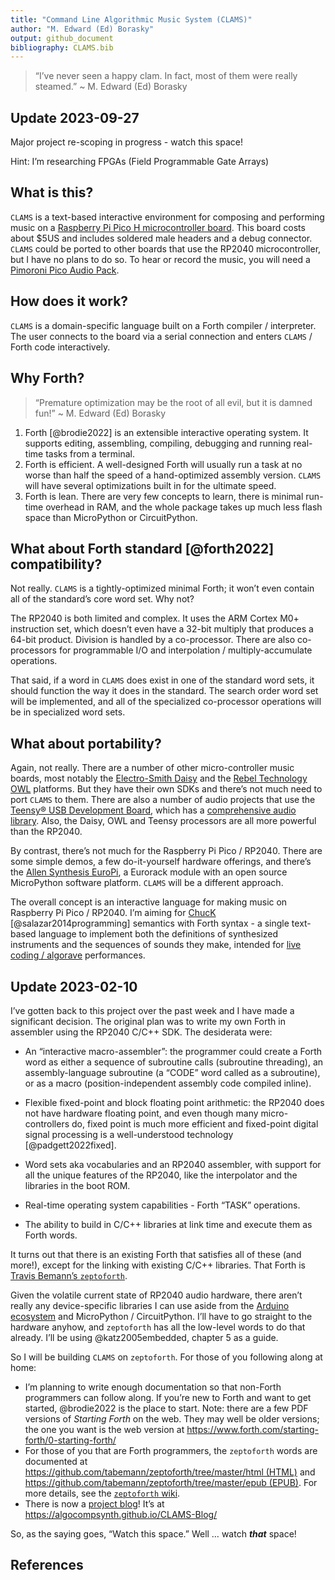 ---
title: "Command Line Algorithmic Music System (CLAMS)"
author: "M. Edward (Ed) Borasky"
output: github_document
bibliography: CLAMS.bib
---

> "I've never seen a happy clam. In fact, most of them were really steamed." \~ M. Edward (Ed) Borasky

## Update 2023-09-27

Major project re-scoping in progress - watch this space!

Hint: I'm researching FPGAs (Field Programmable Gate Arrays)

## What is this?

`CLAMS` is a text-based interactive environment for composing and performing music on a [Raspberry Pi Pico H microcontroller board](https://www.raspberrypi.com/documentation/microcontrollers/raspberry-pi-pico.html#raspberry-pi-pico-and-pico-h "Raspberry Pi Pico Website"). This board costs about \$5US and includes soldered male headers and a debug connector. `CLAMS` could be ported to other boards that use the RP2040 microcontroller, but I have no plans to do so. To hear or record the music, you will need a [Pimoroni Pico Audio Pack](https://shop.pimoroni.com/products/pico-audio-pack?variant=32369490853971).

## How does it work?

`CLAMS` is a domain-specific language built on a Forth compiler / interpreter. The user connects to the board via a serial connection and enters `CLAMS` / Forth code interactively.

## Why Forth?

> "Premature optimization may be the root of all evil, but it is damned fun!" \~ M. Edward (Ed) Borasky

1.  Forth [@brodie2022] is an extensible interactive operating system. It supports editing, assembling, compiling, debugging and running real-time tasks from a terminal.
2.  Forth is efficient. A well-designed Forth will usually run a task at no worse than half the speed of a hand-optimized assembly version. `CLAMS` will have several optimizations built in for the ultimate speed.
3.  Forth is lean. There are very few concepts to learn, there is minimal run-time overhead in RAM, and the whole package takes up much less flash space than MicroPython or CircuitPython.

## What about Forth standard [@forth2022] compatibility?

Not really. `CLAMS` is a tightly-optimized minimal Forth; it won't even contain all of the standard's core word set. Why not?

The RP2040 is both limited and complex. It uses the ARM Cortex M0+ instruction set, which doesn't even have a 32-bit multiply that produces a 64-bit product. Division is handled by a co-processor. There are also co-processors for programmable I/O and interpolation / multiply-accumulate operations.

That said, if a word in `CLAMS` does exist in one of the standard word sets, it should function the way it does in the standard. The search order word set will be implemented, and all of the specialized co-processor operations will be in specialized word sets.

## What about portability?

Again, not really. There are a number of other micro-controller music boards, most notably the [Electro-Smith Daisy](https://www.electro-smith.com/daisy "Electro-Smith Daisy") and the [Rebel Technology OWL](https://github.com/RebelTechnology/OpenWare "Rebel Technology on GitHub") platforms. But they have their own SDKs and there's not much need to port `CLAMS` to them. There are also a number of audio projects that use the [Teensy® USB Development Board](https://www.pjrc.com/teensy/ "Teensy Home Page"), which has a [comprehensive audio library](https://www.pjrc.com/teensy/td_libs_Audio.html "Teensy Audio Library"). Also, the Daisy, OWL and Teensy processors are all more powerful than the RP2040.

By contrast, there's not much for the Raspberry Pi Pico / RP2040. There are some simple demos, a few do-it-yourself hardware offerings, and there's the [Allen Synthesis EuroPi](https://allensynthesis.co.uk/modules/europi.html "EuroPi module"), a Eurorack module with an open source MicroPython software platform. `CLAMS` will be a different approach.

The overall concept is an interactive language for making music on Raspberry Pi Pico / RP2040. I'm aiming for [ChucK](https://chuck.stanford.edu/ "ChucK Home Page") [@salazar2014programming] semantics with Forth syntax - a single text-based language to implement both the definitions of synthesized instruments and the sequences of sounds they make, intended for [live coding / algorave](https://github.com/toplap/awesome-livecoding "Awesome Live Coding :ist on GitHub") performances.

## Update 2023-02-10

I've gotten back to this project over the past week and I have made a significant decision. The original plan was to write my own Forth in assembler using the RP2040 C/C++ SDK. The desiderata were:

-   An "interactive macro-assembler": the programmer could create a Forth word as either a sequence of subroutine calls (subroutine threading), an assembly-language subroutine (a "CODE" word called as a subroutine), or as a macro (position-independent assembly code compiled inline).

-   Flexible fixed-point and block floating point arithmetic: the RP2040 does not have hardware floating point, and even though many micro-controllers do, fixed point is much more efficient and fixed-point digital signal processing is a well-understood technology [@padgett2022fixed].

-   Word sets aka vocabularies and an RP2040 assembler, with support for all the unique features of the RP2040, like the interpolator and the libraries in the boot ROM.

-   Real-time operating system capabilities - Forth "TASK" operations.

-   The ability to build in C/C++ libraries at link time and execute them as Forth words.

It turns out that there is an existing Forth that satisfies all of these (and more!), except for the linking with existing C/C++ libraries. That Forth is [Travis Bemann's `zeptoforth`](https://github.com/tabemann/zeptoforth "zeptoforth on GitHub").

Given the volatile current state of RP2040 audio hardware, there aren't really any device-specific libraries I can use aside from the [Arduino ecosystem](https://github.com/pschatzmann/arduino-audio-tools "Arduino Audio Tools on GitHub") and MicroPython / CircuitPython. I'll have to go straight to the hardware anyhow, and `zeptoforth` has all the low-level words to do that already. I'll be using @katz2005embedded, chapter 5 as a guide.

So I will be building `CLAMS` on `zeptoforth`. For those of you following along at home:

-   I'm planning to write enough documentation so that non-Forth programmers can follow along. If you're new to Forth and want to get started, @brodie2022 is the place to start. Note: there are a few PDF versions of *Starting Forth* on the web. They may well be older versions; the one you want is the web version at <https://www.forth.com/starting-forth/0-starting-forth/>
-   For those of you that are Forth programmers, the `zeptoforth` words are documented at [https://github.com/tabemann/zeptoforth/tree/master/html (HTML)](https://github.com/tabemann/zeptoforth/tree/master/html "zeptoforth HTML word list") and [https://github.com/tabemann/zeptoforth/tree/master/epub (EPUB)](https://github.com/tabemann/zeptoforth/tree/master/epub "zeptoforth EPUB word list"). For more details, see the [`zeptoforth` wiki](https://github.com/tabemann/zeptoforth/wiki "zeptoforth wiki").
-   There is now a [project blog](https://algocompsynth.github.io/CLAMS-Blog/ "CLAMS Project Blog")! It's at <https://algocompsynth.github.io/CLAMS-Blog/>

So, as the saying goes, "Watch this space." Well ... watch ***that*** space!

## References
